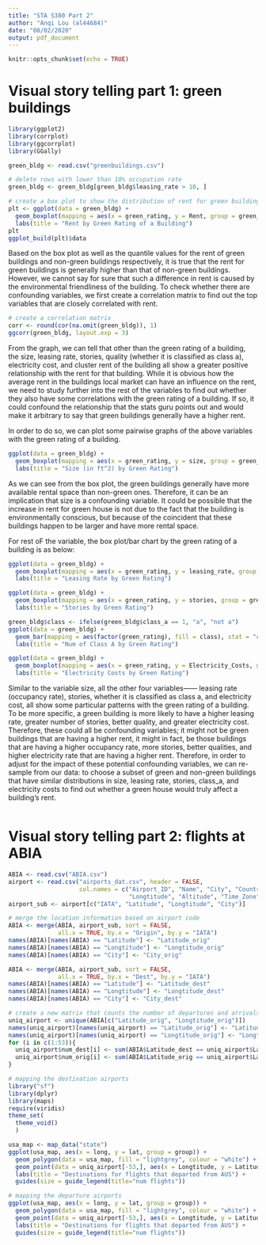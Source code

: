 ---
title: "STA S380 Part 2"
author: "Anqi Lou (al44684)"
date: "08/02/2020"
output: pdf_document
---

```{r setup, include=FALSE}
knitr::opts_chunk$set(echo = TRUE)
```

\newpage
# Visual story telling part 1: green buildings

```{r p1_1, echo = FALSE, message = FALSE, fig.align='center', fig.height = 3, fig.width = 4}
library(ggplot2)
library(corrplot)
library(ggcorrplot)
library(GGally)

green_bldg <- read.csv("greenbuildings.csv")

# delete rows with lower than 10% occupation rate
green_bldg <- green_bldg[green_bldg$leasing_rate > 10, ]

# create a box plot to show the distribution of rent for green buildings and non-green buildings
plt <- ggplot(data = green_bldg) + 
  geom_boxplot(mapping = aes(x = green_rating, y = Rent, group = green_rating)) +
  labs(title = "Rent by Green Rating of a Building")
plt
ggplot_build(plt)$data
```

Based on the box plot as well as the quantile values for the rent of green buildings and non-green buildings respectively, it is true that the rent for green buildings is generally higher than that of non-green buildings. However, we cannot say for sure that such a difference in rent is caused by the environmental friendliness of the building. To check whether there are confounding variables, we first create a correlation matrix to find out the top variables that are closely correlated with rent.

```{r p1_2, echo = FALSE, message = FALSE, fig.align='center', fig.height = 3, fig.width = 4}
# create a correlation matrix
corr <- round(cor(na.omit(green_bldg)), 1)
ggcorr(green_bldg, layout.exp = 3)
```

From the graph, we can tell that other than the green rating of a building, the size, leasing rate, stories, quality (whether it is classified as class a), electricity cost, and cluster rent of the building all show a greater positive relationship with the rent for that building. While it is obvious how the average rent in the buildings local market can have an influence on the rent, we need to study further into the rest of the variables to find out whether they also have some correlations with the green rating of a building. If so, it could confound the relationship that the stats guru points out and would make it arbitrary to say that green buildings generally have a higher rent.

In order to do so, we can plot some pairwise graphs of the above variables with the green rating of a building.

```{r p1_3, echo = FALSE, message = FALSE, fig.align='center', fig.height = 3, fig.width = 4}
ggplot(data = green_bldg) + 
  geom_boxplot(mapping = aes(x = green_rating, y = size, group = green_rating)) +
  labs(title = "Size (in ft^2) by Green Rating")
```
As we can see from the box plot, the green buildings generally have more available rental space than non-green ones. Therefore, it can be an implication that size is a confounding variable. It could be possible that the increase in rent for green house is not due to the fact that the building is environmentally conscious, but because of the coincident that these buildings happen to be larger and have more rental space.

For rest oF the variable, the box plot/bar chart by the green rating of a building is as below:

```{r p1_4, echo = FALSE, message = FALSE, fig.show="hold", out.width="40%", fig.align='center'}
ggplot(data = green_bldg) + 
  geom_boxplot(mapping = aes(x = green_rating, y = leasing_rate, group = green_rating)) +
  labs(title = "Leasing Rate by Green Rating")

ggplot(data = green_bldg) + 
  geom_boxplot(mapping = aes(x = green_rating, y = stories, group = green_rating)) +
  labs(title = "Stories by Green Rating")

green_bldg$class <- ifelse(green_bldg$class_a == 1, "a", "not a")
ggplot(data = green_bldg) + 
  geom_bar(mapping = aes(factor(green_rating), fill = class), stat = "count") +
  labs(title = "Num of Class A by Green Rating")

ggplot(data = green_bldg) + 
  geom_boxplot(mapping = aes(x = green_rating, y = Electricity_Costs, group = green_rating)) +
  labs(title = "Electricity Costs by Green Rating")

```

Similar to the variable size, all the other four variables—— leasing rate (occupancy rate), stories, whether it is classified as class a, and electricity cost, all show some particular patterns with the green rating of a building. To be more specific, a green building is more likely to have a higher leasing rate, greater number of stories, better quality, and greater electricity cost. Therefore, these could all be confounding variables; it might not be green buildings that are having a higher rent, it might in fact, be those buildings that are having a higher occupancy rate, more stories, better qualities, and higher electricity rate that are having a higher rent. Therefore, in order to adjust for the impact of these potential confounding variables, we can re-sample from our data: to choose a subset of green and non-green buildings that have similar distributions in size, leasing rate, stories, class_a, and electricity costs to find out whether a green house would truly affect a building's rent.

```{r p1_5, echo = FALSE, message = FALSE, fig.align='center', fig.height = 3, fig.width = 4}

```

\newpage
# Visual story telling part 2: flights at ABIA

```{r p2_1, echo = FALSE, message = FALSE, fig.align='center', fig.height = 3, fig.width = 4}
ABIA <- read.csv("ABIA.csv")
airport <- read.csv("airports_dat.csv", header = FALSE,
                    col.names = c("Airport_ID", "Name", "City", "Country", "IATA", "ICAO", "Latitude", 
                                  "Longtitude", "Altitude", "Time_Zone", "DST", "Tz_time", "Type", "Source"))
airport_sub <- airport[c("IATA", "Latitude", "Longtitude", "City")]

# merge the location information based on airport code
ABIA <- merge(ABIA, airport_sub, sort = FALSE,
              all.x = TRUE, by.x = "Origin", by.y = "IATA")
names(ABIA)[names(ABIA) == "Latitude"] <- "Latitude_orig"
names(ABIA)[names(ABIA) == "Longtitude"] <- "Longtitude_orig"
names(ABIA)[names(ABIA) == "City"] <- "City_orig"

ABIA <- merge(ABIA, airport_sub, sort = FALSE,
              all.x = TRUE, by.x = "Dest", by.y = "IATA")
names(ABIA)[names(ABIA) == "Latitude"] <- "Latitude_dest"
names(ABIA)[names(ABIA) == "Longtitude"] <- "Longtitude_dest"
names(ABIA)[names(ABIA) == "City"] <- "City_dest"
```


```{r p2_2, echo = FALSE, message = FALSE, fig.align='center'}
# create a new matrix that counts the number of departures and arrivals
uniq_airport <- unique(ABIA[c("Latitude_orig", "Longtitude_orig")])
names(uniq_airport)[names(uniq_airport) == "Latitude_orig"] <- "Latitude"
names(uniq_airport)[names(uniq_airport) == "Longtitude_orig"] <- "Longtitude"
for (i in c(1:53)){
  uniq_airport$num_dest[i] <- sum(ABIA$Latitude_dest == uniq_airport$Latitude[i])
  uniq_airport$num_orig[i] <- sum(ABIA$Latitude_orig == uniq_airport$Latitude[i])
}

# mapping the destination airports
library("sf")
library(dplyr)
library(maps)
require(viridis)
theme_set(
  theme_void()
  )

usa_map <- map_data("state")
ggplot(usa_map, aes(x = long, y = lat, group = group)) +
  geom_polygon(data = usa_map, fill = "lightgrey", colour = "white") +
  geom_point(data = uniq_airport[-53,], aes(x = Longtitude, y = Latitude, size = num_dest, group = Longtitude)) +
  labs(title = "Destinations for flights that departed from AUS") +
  guides(size = guide_legend(title="num flights"))
```


```{r p2_3, echo = FALSE, message = FALSE, fig.align='center'}
# mapping the departure airports
ggplot(usa_map, aes(x = long, y = lat, group = group)) +
  geom_polygon(data = usa_map, fill = "lightgrey", colour = "white") +
  geom_point(data = uniq_airport[-53,], aes(x = Longtitude, y = Latitude, size = num_orig, group = Longtitude)) +
  labs(title = "Destinations for flights that departed from AUS") +
  guides(size = guide_legend(title="num flights"))
```




